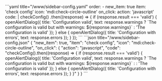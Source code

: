 
<Tabs groupId="config">
  <TabItem value="yaml" label="YAML" default>
    ```yaml title="<config directory>/www/sidebar-config.yaml"
    order:
      - new_item: true
        item: 'check config'
        icon: 'mdi:check-circle-outline'
        on_click:
          action: 'javascript'
          code: |
            checkConfig()
              .then((response) => {
                if (response.result === 'valid') {
                  openAlertDialog({
                    title: 'Configuration valid',
                    text: response.warnings
                      ? `The configuration is valid but with warnings: ${response.warnings}`
                      : 'The configuration is valid'
                  });
                } else {
                  openAlertDialog({
                    title: 'Configuration with errors',
                    text: response.errors
                });
              }
            });
    ```
  </TabItem>
  <TabItem value="json" label="JSON">
    ```json title="<config directory>/www/sidebar-config.json"
    {
      "new_item": true,
      "item": "check config",
      "icon": "mdi:check-circle-outline",
      "on_click": {
        "action": "javascript",
        "code": "checkConfig().then((response) => { if (response.result === 'valid') { openAlertDialog({ title: 'Configuration valid', text: response.warnings ? `The configuration is valid but with warnings: ${response.warnings}` : : 'The configuration is valid' }); } else { openAlertDialog({ title: 'Configuration with errors', text: response.errors }); } }"
      }
    }
    ```
  </TabItem>
</Tabs>